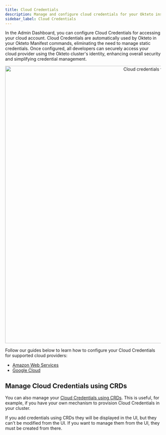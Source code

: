```yaml
---
title: Cloud Credentials
description: Manage and configure cloud credentials for your Okteto instance
sidebar_label: Cloud Credentials
---
```



In the Admin Dashboard, you can configure Cloud Credentials for accessing your cloud account.
Cloud Credentials are automatically used by Okteto in your Okteto Manifest commands, eliminating the need to manage static credentials.
Once configured, all developers can securely access your cloud provider using the Okteto cluster's identity, enhancing overall security and simplifying credential management.

<p align="center">
  <Image
    src={require("@site/static/img/cloud_credentials_view+1.27.png").default}
    alt="Cloud credentials view"
    width="900"
  />
</p>

Follow our guides below to learn how to configure your Cloud Credentials for supported cloud providers:

- [Amazon Web Services](admin/cloud-credentials/aws.mdx)
- [Google Cloud](admin/cloud-credentials/gcp.mdx)

## Manage Cloud Credentials using CRDs

You can also manage your [Cloud Credentials using CRDs](self-hosted/manage/crds.mdx#cloud-credentials).
This is useful, for example, if you have your own mechanism to provision Cloud Credentials in your cluster.

If you add credentials using CRDs they will be displayed in the UI, but they can't be modified from the UI. If you want to manage them from the UI, they must be created from there.
